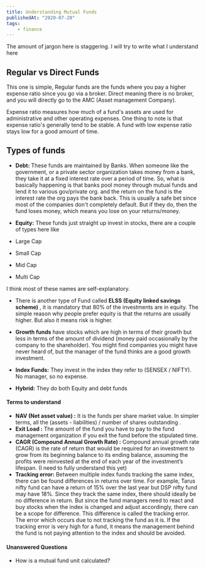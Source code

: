 ```yaml
---
title: Understanding Mutual Funds
publishedAt: "2020-07-20"
tags:
    - finance
---
```


The amount of jargon here is staggering. I will try to write what I understand here

## Regular vs Direct Funds

This one is simple, Regular funds are the funds where you pay a higher expense ratio since you go via a broker. Direct
meaning there is no broker, and you will directly go to the AMC \(Asset management Company\).

Expense ratio measures how much of a fund's assets are used for administrative and other operating expenses. One thing
to note is that expense ratio's generally tend to be stable. A fund with low expense ratio stays low for a good amount
of time.

## Types of funds

-   **Debt:** These funds are maintained by Banks. When someone like the government, or a private sector organization takes
    money from a bank, they take it at a fixed interest rate over a period of time. So, what is basically happening is
    that banks pool money through mutual funds and lend it to various gov/private org. and the return on the fund is the
    interest rate the org pays the bank back. This is usually a safe bet since most of the companies don't completely
    default. But if they do, then the fund loses money, which means you lose on your returns/money.
-   **Equity:** These funds just straight up invest in stocks, there are a couple of types here like

-   Large Cap
-   Small Cap
-   Mid Cap
-   Multi Cap

I think most of these names are self-explanatory.

-   There is another type of Fund called **ELSS \(Equity linked savings scheme\)** , it is mandatory that 80% of the
    investments are in equity. The simple reason why people prefer equity is that the returns are usually higher. But
    also it means risk is higher.
-   **Growth funds** have stocks which are high in terms of their growth but less in terms of the amount of dividend
    \(money paid occasionally by the company to the shareholder\). You might find companies you might have never heard
    of, but the manager of the fund thinks are a good growth investment.
-   **Index Funds:** They invest in the index they refer to \(SENSEX / NIFTY\). No manager, so no expense.

-   **Hybrid:** They do both Equity and debt funds

#### Terms to understand

-   **NAV \(Net asset value\) :** It is the funds per share market value. In simpler terms, all the \(assets -
    liabilities\) / number of shares outstanding .
-   **Exit Load :** The amount of the fund you have to pay to the fund management organization if you exit the fund before
    the stipulated time.
-   **CAGR \(Compound Annual Growth Rate\) :** Compound annual growth rate \(CAGR\) is the rate of return that would be
    required for an investment to grow from its beginning balance to its ending balance, assuming the profits were
    reinvested at the end of each year of the investment’s lifespan. \(I need to fully understand this yet\)
-  **Tracking error:** Between multiple index funds tracking the same index, there can be found differences in returns
    over time. For example, Tarus nifty fund can have a return of 15% over the last year but DSP nifty fund may have 18%.
    Since they track the same index, there should ideally be no difference in return. But since the fund managers need to
    react and buy stocks when the index is changed and adjust accordingly, there can be a scope for difference. This difference
    is called the tracking error. The error which occurs due to not tracking the fund as it is. If the tracking error is
    very high for a fund, it means the management behind the fund is not paying attention to the index and should be avoided.

#### Unanswered Questions

-   How is a mutual fund unit calculated?
